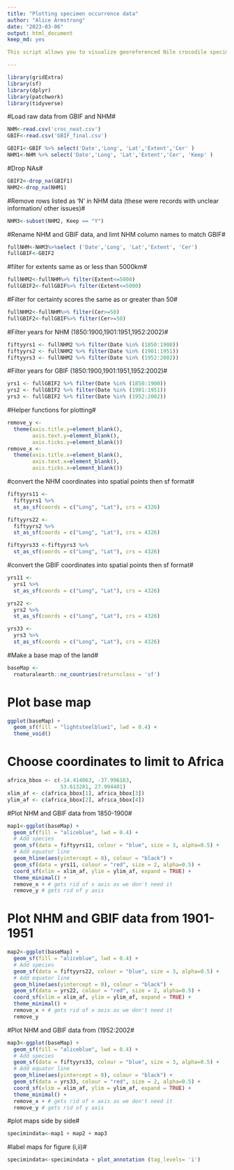```yaml
---
title: "Plotting specimen occurrence data"
author: "Alice Armstrong"
date: "2023-03-06"
output: html_document
keep_md: yes

This script allows you to visualize georeferenced Nile crocodile specimens from GBIF and the NHM (London)

---
```

```r
library(gridExtra)
library(sf)
library(dplyr)
library(patchwork)
library(tidyverse)

```


#Load raw data from GBIF and NHM#
```r
NHM<-read.csv('croc_neat.csv')
GBIF<-read.csv('GBIF_final.csv')
```

```r
GBIF1<-GBIF %>% select('Date','Long', 'Lat','Extent','Cer' )
NHM1<-NHM %>% select('Date','Long', 'Lat','Extent','Cer', 'Keep' )
```

#Drop NAs#
```r
GBIF2<-drop_na(GBIF1)
NHM2<-drop_na(NHM1)
```

#Remove rows listed as ‘N’ in NHM data (these were records with unclear information/ other issues)#
```r
NHM3<-subset(NHM2, Keep == "Y")
```

#Rename NHM and GBIF data, and limt NHM column names to match GBIF#
```r
fullNHM<-NHM3%>%select ('Date','Long', 'Lat','Extent', 'Cer')
fullGBIF<-GBIF2
```

#filter for extents same as or less than 5000km#
```r
fullNHM2<-fullNHM%>% filter(Extent<=5000)
fullGBIF2<-fullGBIF%>% filter(Extent<=5000)
```

#Filter for certainty scores the same as or greater than 50#
```r
fullNHM2<-fullNHM%>% filter(Cer>=50)
fullGBIF2<-fullGBIF%>% filter(Cer>=50)
```

#Filter years for NHM (1850:1900,1901:1951,1952:2002)#
```r
fiftyyrs1 <- fullNHM2 %>% filter(Date %in% (1850:1900))
fiftyyrs2 <- fullNHM2 %>% filter(Date %in% (1901:1951))
fiftyyrs3 <- fullNHM2 %>% filter(Date %in% (1952:2002))
```

#Filter years for GBIF (1850:1900,1901:1951,1952:2002)#
```r
yrs1 <- fullGBIF2 %>% filter(Date %in% (1850:1900))
yrs2 <- fullGBIF2 %>% filter(Date %in% (1901:1951))
yrs3 <- fullGBIF2 %>% filter(Date %in% (1952:2002))
```

#Helper functions for plotting#
```r
remove_y <-
  theme(axis.title.y=element_blank(),
        axis.text.y=element_blank(),
        axis.ticks.y=element_blank())
remove_x <-
  theme(axis.title.x=element_blank(),
        axis.text.x=element_blank(),
        axis.ticks.x=element_blank())
```

#convert the NHM coordinates into spatial points then sf format#
```r

fiftyyrs11 <-
  fiftyyrs1 %>%
  st_as_sf(coords = c("Long", "Lat"), crs = 4326)

fiftyyrs22 <-
  fiftyyrs2 %>%
  st_as_sf(coords = c("Long", "Lat"), crs = 4326)

fiftyyrs33 <-fiftyyrs3 %>%
  st_as_sf(coords = c("Long", "Lat"), crs = 4326)

```

#convert the GBIF coordinates into spatial points then sf format#
```r
yrs11 <-
  yrs1 %>%
  st_as_sf(coords = c("Long", "Lat"), crs = 4326)

yrs22 <-
  yrs2 %>%
  st_as_sf(coords = c("Long", "Lat"), crs = 4326)

yrs33 <-
  yrs3 %>%
  st_as_sf(coords = c("Long", "Lat"), crs = 4326)
```

#Make a base map of the land#
```r
baseMap <-
  rnaturalearth::ne_countries(returnclass = 'sf')
```

# Plot base map#
```r
ggplot(baseMap) +
  geom_sf(fill = "lightsteelblue1", lwd = 0.4) +
  theme_void()
```

# Choose coordinates to limit to Africa#
```r
africa_bbox <- c(-14.414063, -37.996163,
                 53.613281, 27.994401)
xlim_af <- c(africa_bbox[1], africa_bbox[3])
ylim_af <- c(africa_bbox[2], africa_bbox[4])
```

#Plot NHM and GBIF data from 1850-1900#
```r
map1<-ggplot(baseMap) +
  geom_sf(fill = "aliceblue", lwd = 0.4) +
  # Add species
  geom_sf(data = fiftyyrs11, colour = "blue", size = 3, alpha=0.5) +
  # Add equator line
  geom_hline(aes(yintercept = 0), colour = "black") +
  geom_sf(data = yrs11, colour = "red", size = 2, alpha=0.5) +
  coord_sf(xlim = xlim_af, ylim = ylim_af, expand = TRUE) +
  theme_minimal() +
  remove_x + # gets rid of x axis as we don't need it
  remove_y # gets rid of y axis

```

# Plot NHM and GBIF data from 1901-1951#
```r
map2<-ggplot(baseMap) +
  geom_sf(fill = "aliceblue", lwd = 0.4) +
  # Add species
  geom_sf(data = fiftyyrs22, colour = "blue", size = 3, alpha=0.5) +
  # Add equator line
  geom_hline(aes(yintercept = 0), colour = "black") +
  geom_sf(data = yrs22, colour = "red", size = 2, alpha=0.5) +
  coord_sf(xlim = xlim_af, ylim = ylim_af, expand = TRUE) +
  theme_minimal() +
  remove_x + # gets rid of x axis as we don't need it
  remove_y 
```

#Plot NHM and GBIF data from (1952:2002#
```r
map3<-ggplot(baseMap) +
  geom_sf(fill = "aliceblue", lwd = 0.4) +
  # Add species
  geom_sf(data = fiftyyrs33, colour = "blue", size = 3, alpha=0.5) +
  # Add equator line
  geom_hline(aes(yintercept = 0), colour = "black") +
  geom_sf(data = yrs33, colour = "red", size = 2, alpha=0.5) +
  coord_sf(xlim = xlim_af, ylim = ylim_af, expand = TRUE) +
  theme_minimal() +
  remove_x + # gets rid of x axis as we don't need it
  remove_y # gets rid of y axis

```


#plot maps side by side#
```r
specimindata<-map1 + map2 + map3
```

#label maps for figure (i,ii)#
```r
specimindata<-specimindata + plot_annotation (tag_levels= 'i')
```


